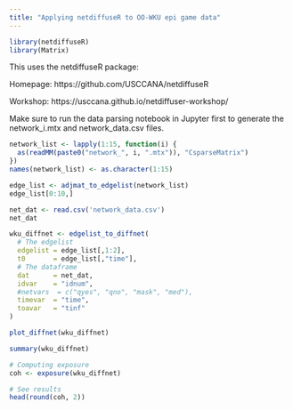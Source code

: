 ```yaml
---
title: "Applying netdiffuseR to OO-WKU epi game data"
---
```


```r
library(netdiffuseR)
library(Matrix)
```

This uses the netdiffuseR package:

Homepage: https://github.com/USCCANA/netdiffuseR

Workshop: https://usccana.github.io/netdiffuser-workshop/

Make sure to run the data parsing notebook in Jupyter first to generate the network_i.mtx and network_data.csv files.

```r
network_list <- lapply(1:15, function(i) {
  as(readMM(paste0("network_", i, ".mtx")), "CsparseMatrix")
})
names(network_list) <- as.character(1:15)
```

```r
edge_list <- adjmat_to_edgelist(network_list)
edge_list[0:10,]
```

```r
net_dat <- read.csv('network_data.csv')
net_dat
```

```r
wku_diffnet <- edgelist_to_diffnet(
  # The edgelist
  edgelist = edge_list[,1:2],
  t0       = edge_list[,"time"],
  # The dataframe
  dat      = net_dat,
  idvar    = "idnum",
  #netvars  = c("qyes", "qno", "mask", "med"),
  timevar  = "time",
  toavar   = "tinf"
)
```

```r
plot_diffnet(wku_diffnet)
```
```r
summary(wku_diffnet)
```

```r
# Computing exposure
coh <- exposure(wku_diffnet)

# See results
head(round(coh, 2))
```